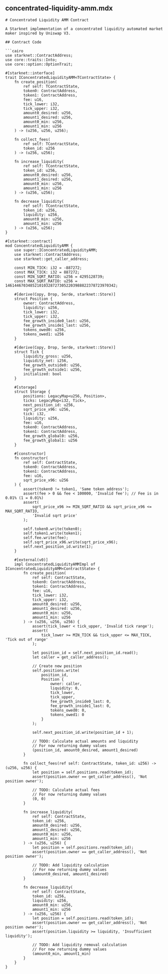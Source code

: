 ## concentrated-liquidity-amm.mdx

```mdx
# Concentrated Liquidity AMM Contract

A Starknet implementation of a concentrated liquidity automated market maker inspired by Uniswap V3.

## Contract Code

```cairo
use starknet::ContractAddress;
use core::traits::Into;
use core::option::OptionTrait;

#[starknet::interface]
trait IConcentratedLiquidityAMM<TContractState> {
    fn create_position(
        ref self: TContractState,
        token0: ContractAddress,
        token1: ContractAddress,
        fee: u16,
        tick_lower: i32,
        tick_upper: i32,
        amount0_desired: u256,
        amount1_desired: u256,
        amount0_min: u256,
        amount1_min: u256
    ) -> (u256, u256, u256);
    
    fn collect_fees(
        ref self: TContractState,
        token_id: u256
    ) -> (u256, u256);

    fn increase_liquidity(
        ref self: TContractState,
        token_id: u256,
        amount0_desired: u256,
        amount1_desired: u256,
        amount0_min: u256,
        amount1_min: u256
    ) -> (u256, u256);

    fn decrease_liquidity(
        ref self: TContractState,
        token_id: u256,
        liquidity: u256,
        amount0_min: u256,
        amount1_min: u256
    ) -> (u256, u256);
}

#[starknet::contract]
mod ConcentratedLiquidityAMM {
    use super::IConcentratedLiquidityAMM;
    use starknet::ContractAddress;
    use starknet::get_caller_address;

    const MIN_TICK: i32 = -887272;
    const MAX_TICK: i32 = 887272;
    const MIN_SQRT_RATIO: u256 = 4295128739;
    const MAX_SQRT_RATIO: u256 = 1461446703485210103287273052203988822378723970342;

    #[derive(Copy, Drop, Serde, starknet::Store)]
    struct Position {
        owner: ContractAddress,
        liquidity: u256,
        tick_lower: i32,
        tick_upper: i32,
        fee_growth_inside0_last: u256,
        fee_growth_inside1_last: u256,
        tokens_owed0: u256,
        tokens_owed1: u256
    }

    #[derive(Copy, Drop, Serde, starknet::Store)]
    struct Tick {
        liquidity_gross: u256,
        liquidity_net: i256,
        fee_growth_outside0: u256,
        fee_growth_outside1: u256,
        initialized: bool
    }

    #[storage]
    struct Storage {
        positions: LegacyMap<u256, Position>,
        ticks: LegacyMap<i32, Tick>,
        next_position_id: u256,
        sqrt_price_x96: u256,
        tick: i32,
        liquidity: u256,
        fee: u16,
        token0: ContractAddress,
        token1: ContractAddress,
        fee_growth_global0: u256,
        fee_growth_global1: u256
    }

    #[constructor]
    fn constructor(
        ref self: ContractState,
        token0: ContractAddress,
        token1: ContractAddress,
        fee: u16,
        sqrt_price_x96: u256
    ) {
        assert(token0 != token1, 'Same token address');
        assert(fee > 0 && fee < 100000, 'Invalid fee'); // Fee is in 0.01% (1 = 0.01%)
        assert(
            sqrt_price_x96 >= MIN_SQRT_RATIO && sqrt_price_x96 <= MAX_SQRT_RATIO,
            'Invalid sqrt price'
        );

        self.token0.write(token0);
        self.token1.write(token1);
        self.fee.write(fee);
        self.sqrt_price_x96.write(sqrt_price_x96);
        self.next_position_id.write(1);
    }

    #[external(v0)]
    impl ConcentratedLiquidityAMMImpl of IConcentratedLiquidityAMM<ContractState> {
        fn create_position(
            ref self: ContractState,
            token0: ContractAddress,
            token1: ContractAddress,
            fee: u16,
            tick_lower: i32,
            tick_upper: i32,
            amount0_desired: u256,
            amount1_desired: u256,
            amount0_min: u256,
            amount1_min: u256
        ) -> (u256, u256, u256) {
            assert(tick_lower < tick_upper, 'Invalid tick range');
            assert(
                tick_lower >= MIN_TICK && tick_upper <= MAX_TICK, 'Tick out of range'
            );

            let position_id = self.next_position_id.read();
            let caller = get_caller_address();

            // Create new position
            self.positions.write(
                position_id,
                Position {
                    owner: caller,
                    liquidity: 0,
                    tick_lower,
                    tick_upper,
                    fee_growth_inside0_last: 0,
                    fee_growth_inside1_last: 0,
                    tokens_owed0: 0,
                    tokens_owed1: 0
                }
            );

            self.next_position_id.write(position_id + 1);

            // TODO: Calculate actual amounts and liquidity
            // For now returning dummy values
            (position_id, amount0_desired, amount1_desired)
        }

        fn collect_fees(ref self: ContractState, token_id: u256) -> (u256, u256) {
            let position = self.positions.read(token_id);
            assert(position.owner == get_caller_address(), 'Not position owner');
            
            // TODO: Calculate actual fees
            // For now returning dummy values
            (0, 0)
        }

        fn increase_liquidity(
            ref self: ContractState,
            token_id: u256,
            amount0_desired: u256,
            amount1_desired: u256,
            amount0_min: u256,
            amount1_min: u256
        ) -> (u256, u256) {
            let position = self.positions.read(token_id);
            assert(position.owner == get_caller_address(), 'Not position owner');

            // TODO: Add liquidity calculation
            // For now returning dummy values
            (amount0_desired, amount1_desired)
        }

        fn decrease_liquidity(
            ref self: ContractState,
            token_id: u256,
            liquidity: u256,
            amount0_min: u256,
            amount1_min: u256
        ) -> (u256, u256) {
            let position = self.positions.read(token_id);
            assert(position.owner == get_caller_address(), 'Not position owner');
            assert(position.liquidity >= liquidity, 'Insufficient liquidity');

            // TODO: Add liquidity removal calculation
            // For now returning dummy values
            (amount0_min, amount1_min)
        }
    }
}